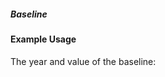 ===== Baseline ===== 
{{for revison 1.03}}
==== Example Usage ====
The year and value of the baseline:
<code xml>
    <baseline year="2008" value="N=35;P=55"/>
</code>